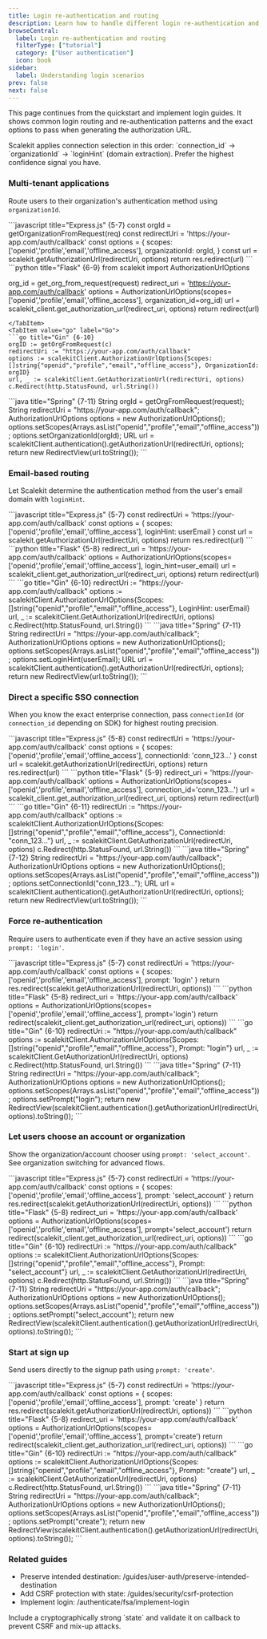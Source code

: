 ```yaml
---
title: Login re-authentication and routing
description: Learn how to handle different login re-authentication and routing scenarios with Scalekit
browseCentral:
  label: Login re-authentication and routing
  filterType: ["tutorial"]
  category: ["User authentication"]
  icon: book
sidebar:
  label: Understanding login scenarios
prev: false
next: false
---
```



This page continues from the quickstart and implement login guides. It shows common login routing and re-authentication patterns and the exact options to pass when generating the authorization URL.

<Aside type="note" title="Routing precedence">
Scalekit applies connection selection in this order: `connection_id` → `organizationId` → `loginHint` (domain extraction). Prefer the highest confidence signal you have.
</Aside>

### Multi-tenant applications
Route users to their organization's authentication method using `organizationId`.

<Tabs syncKey="tech-stack">
  <TabItem value="node" label="Node.js">
  ```javascript title="Express.js" {5-7}
  const orgId = getOrganizationFromRequest(req)
  const redirectUri = 'https://your-app.com/auth/callback'
  const options = {
    scopes: ['openid','profile','email','offline_access'],
    organizationId: orgId,
  }
  const url = scalekit.getAuthorizationUrl(redirectUri, options)
  return res.redirect(url)
  ```
  </TabItem>
  <TabItem value="python" label="Python">
  ```python title="Flask" {6-9}
  from scalekit import AuthorizationUrlOptions

  org_id = get_org_from_request(request)
  redirect_uri = 'https://your-app.com/auth/callback'
  options = AuthorizationUrlOptions(scopes=['openid','profile','email','offline_access'], organization_id=org_id)
  url = scalekit_client.get_authorization_url(redirect_uri, options)
  return redirect(url)
  ```
  </TabItem>
  <TabItem value="go" label="Go">
  ```go title="Gin" {6-10}
  orgID := getOrgFromRequest(c)
  redirectUri := "https://your-app.com/auth/callback"
  options := scalekitClient.AuthorizationUrlOptions{Scopes: []string{"openid","profile","email","offline_access"}, OrganizationId: orgID}
  url, _ := scalekitClient.GetAuthorizationUrl(redirectUri, options)
  c.Redirect(http.StatusFound, url.String())
  ```
  </TabItem>
  <TabItem value="java" label="Java">
  ```java title="Spring" {7-11}
  String orgId = getOrgFromRequest(request);
  String redirectUri = "https://your-app.com/auth/callback";
  AuthorizationUrlOptions options = new AuthorizationUrlOptions();
  options.setScopes(Arrays.asList("openid","profile","email","offline_access"));
  options.setOrganizationId(orgId);
  URL url = scalekitClient.authentication().getAuthorizationUrl(redirectUri, options);
  return new RedirectView(url.toString());
  ```
  </TabItem>
</Tabs>

### Email-based routing
Let Scalekit determine the authentication method from the user's email domain with `loginHint`.

<Tabs syncKey="tech-stack">
  <TabItem value="node" label="Node.js">
  ```javascript title="Express.js" {5-7}
  const redirectUri = 'https://your-app.com/auth/callback'
  const options = { scopes: ['openid','profile','email','offline_access'], loginHint: userEmail }
  const url = scalekit.getAuthorizationUrl(redirectUri, options)
  return res.redirect(url)
  ```
  </TabItem>
  <TabItem value="python" label="Python">
  ```python title="Flask" {5-8}
  redirect_uri = 'https://your-app.com/auth/callback'
  options = AuthorizationUrlOptions(scopes=['openid','profile','email','offline_access'], login_hint=user_email)
  url = scalekit_client.get_authorization_url(redirect_uri, options)
  return redirect(url)
  ```
  </TabItem>
  <TabItem value="go" label="Go">
  ```go title="Gin" {6-10}
  redirectUri := "https://your-app.com/auth/callback"
  options := scalekitClient.AuthorizationUrlOptions{Scopes: []string{"openid","profile","email","offline_access"}, LoginHint: userEmail}
  url, _ := scalekitClient.GetAuthorizationUrl(redirectUri, options)
  c.Redirect(http.StatusFound, url.String())
  ```
  </TabItem>
  <TabItem value="java" label="Java">
  ```java title="Spring" {7-11}
  String redirectUri = "https://your-app.com/auth/callback";
  AuthorizationUrlOptions options = new AuthorizationUrlOptions();
  options.setScopes(Arrays.asList("openid","profile","email","offline_access"));
  options.setLoginHint(userEmail);
  URL url = scalekitClient.authentication().getAuthorizationUrl(redirectUri, options);
  return new RedirectView(url.toString());
  ```
  </TabItem>
</Tabs>

### Direct a specific SSO connection
When you know the exact enterprise connection, pass `connectionId` (or `connection_id` depending on SDK) for highest routing precision.

<Tabs syncKey="tech-stack">
  <TabItem value="node" label="Node.js">
  ```javascript title="Express.js" {5-8}
  const redirectUri = 'https://your-app.com/auth/callback'
  const options = { scopes: ['openid','profile','email','offline_access'], connectionId: 'conn_123...' }
  const url = scalekit.getAuthorizationUrl(redirectUri, options)
  return res.redirect(url)
  ```
  </TabItem>
  <TabItem value="python" label="Python">
  ```python title="Flask" {5-9}
  redirect_uri = 'https://your-app.com/auth/callback'
  options = AuthorizationUrlOptions(scopes=['openid','profile','email','offline_access'], connection_id='conn_123...')
  url = scalekit_client.get_authorization_url(redirect_uri, options)
  return redirect(url)
  ```
  </TabItem>
  <TabItem value="go" label="Go">
  ```go title="Gin" {6-11}
  redirectUri := "https://your-app.com/auth/callback"
  options := scalekitClient.AuthorizationUrlOptions{Scopes: []string{"openid","profile","email","offline_access"}, ConnectionId: "conn_123..."}
  url, _ := scalekitClient.GetAuthorizationUrl(redirectUri, options)
  c.Redirect(http.StatusFound, url.String())
  ```
  </TabItem>
  <TabItem value="java" label="Java">
  ```java title="Spring" {7-12}
  String redirectUri = "https://your-app.com/auth/callback";
  AuthorizationUrlOptions options = new AuthorizationUrlOptions();
  options.setScopes(Arrays.asList("openid","profile","email","offline_access"));
  options.setConnectionId("conn_123...");
  URL url = scalekitClient.authentication().getAuthorizationUrl(redirectUri, options);
  return new RedirectView(url.toString());
  ```
  </TabItem>
</Tabs>

### Force re-authentication
Require users to authenticate even if they have an active session using `prompt: 'login'`.

<Tabs syncKey="tech-stack">
  <TabItem value="node" label="Node.js">
  ```javascript title="Express.js" {5-7}
  const redirectUri = 'https://your-app.com/auth/callback'
  const options = { scopes: ['openid','profile','email','offline_access'], prompt: 'login' }
  return res.redirect(scalekit.getAuthorizationUrl(redirectUri, options))
  ```
  </TabItem>
  <TabItem value="python" label="Python">
  ```python title="Flask" {5-8}
  redirect_uri = 'https://your-app.com/auth/callback'
  options = AuthorizationUrlOptions(scopes=['openid','profile','email','offline_access'], prompt='login')
  return redirect(scalekit_client.get_authorization_url(redirect_uri, options))
  ```
  </TabItem>
  <TabItem value="go" label="Go">
  ```go title="Gin" {6-10}
  redirectUri := "https://your-app.com/auth/callback"
  options := scalekitClient.AuthorizationUrlOptions{Scopes: []string{"openid","profile","email","offline_access"}, Prompt: "login"}
  url, _ := scalekitClient.GetAuthorizationUrl(redirectUri, options)
  c.Redirect(http.StatusFound, url.String())
  ```
  </TabItem>
  <TabItem value="java" label="Java">
  ```java title="Spring" {7-11}
  String redirectUri = "https://your-app.com/auth/callback";
  AuthorizationUrlOptions options = new AuthorizationUrlOptions();
  options.setScopes(Arrays.asList("openid","profile","email","offline_access"));
  options.setPrompt("login");
  return new RedirectView(scalekitClient.authentication().getAuthorizationUrl(redirectUri, options).toString());
  ```
  </TabItem>
</Tabs>

### Let users choose an account or organization
Show the organization/account chooser using `prompt: 'select_account'`. See organization switching for advanced flows.

<Tabs syncKey="tech-stack">
  <TabItem value="node" label="Node.js">
  ```javascript title="Express.js" {5-7}
  const redirectUri = 'https://your-app.com/auth/callback'
  const options = { scopes: ['openid','profile','email','offline_access'], prompt: 'select_account' }
  return res.redirect(scalekit.getAuthorizationUrl(redirectUri, options))
  ```
  </TabItem>
  <TabItem value="python" label="Python">
  ```python title="Flask" {5-8}
  redirect_uri = 'https://your-app.com/auth/callback'
  options = AuthorizationUrlOptions(scopes=['openid','profile','email','offline_access'], prompt='select_account')
  return redirect(scalekit_client.get_authorization_url(redirect_uri, options))
  ```
  </TabItem>
  <TabItem value="go" label="Go">
  ```go title="Gin" {6-10}
  redirectUri := "https://your-app.com/auth/callback"
  options := scalekitClient.AuthorizationUrlOptions{Scopes: []string{"openid","profile","email","offline_access"}, Prompt: "select_account"}
  url, _ := scalekitClient.GetAuthorizationUrl(redirectUri, options)
  c.Redirect(http.StatusFound, url.String())
  ```
  </TabItem>
  <TabItem value="java" label="Java">
  ```java title="Spring" {7-11}
  String redirectUri = "https://your-app.com/auth/callback";
  AuthorizationUrlOptions options = new AuthorizationUrlOptions();
  options.setScopes(Arrays.asList("openid","profile","email","offline_access"));
  options.setPrompt("select_account");
  return new RedirectView(scalekitClient.authentication().getAuthorizationUrl(redirectUri, options).toString());
  ```
  </TabItem>
</Tabs>

### Start at sign up
Send users directly to the signup path using `prompt: 'create'`.

<Tabs syncKey="tech-stack">
  <TabItem value="node" label="Node.js">
  ```javascript title="Express.js" {5-7}
  const redirectUri = 'https://your-app.com/auth/callback'
  const options = { scopes: ['openid','profile','email','offline_access'], prompt: 'create' }
  return res.redirect(scalekit.getAuthorizationUrl(redirectUri, options))
  ```
  </TabItem>
  <TabItem value="python" label="Python">
  ```python title="Flask" {5-8}
  redirect_uri = 'https://your-app.com/auth/callback'
  options = AuthorizationUrlOptions(scopes=['openid','profile','email','offline_access'], prompt='create')
  return redirect(scalekit_client.get_authorization_url(redirect_uri, options))
  ```
  </TabItem>
  <TabItem value="go" label="Go">
  ```go title="Gin" {6-10}
  redirectUri := "https://your-app.com/auth/callback"
  options := scalekitClient.AuthorizationUrlOptions{Scopes: []string{"openid","profile","email","offline_access"}, Prompt: "create"}
  url, _ := scalekitClient.GetAuthorizationUrl(redirectUri, options)
  c.Redirect(http.StatusFound, url.String())
  ```
  </TabItem>
  <TabItem value="java" label="Java">
  ```java title="Spring" {7-11}
  String redirectUri = "https://your-app.com/auth/callback";
  AuthorizationUrlOptions options = new AuthorizationUrlOptions();
  options.setScopes(Arrays.asList("openid","profile","email","offline_access"));
  options.setPrompt("create");
  return new RedirectView(scalekitClient.authentication().getAuthorizationUrl(redirectUri, options).toString());
  ```
  </TabItem>
</Tabs>

### Related guides
- Preserve intended destination: /guides/user-auth/preserve-intended-destination
- Add CSRF protection with state: /guides/security/csrf-protection
- Implement login: /authenticate/fsa/implement-login

<Aside type="caution" title="Always send state">
Include a cryptographically strong `state` and validate it on callback to prevent CSRF and mix-up attacks.
</Aside>